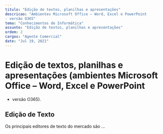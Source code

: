 ```yaml
---
titulo: "Edição de textos, planilhas e apresentações"
descricao: "Ambientes Microsoft Office – Word, Excel e PowerPoint
- versão O365"
tema: "Conhecimentos de Informática"
assunto: "Edição de textos, planilhas e apresentações"
ordem: 2
cargos: "Agente Comercial"
date: "Jul 19, 2021"
---
```


# Edição de textos, planilhas e apresentações (ambientes Microsoft Office – Word, Excel e PowerPoint
- versão O365).

## Edição de Texto

Os principais editores de texto do mercado são ...